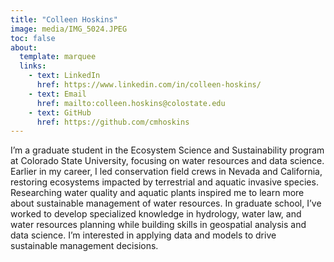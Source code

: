 ```yaml
---
title: "Colleen Hoskins"
image: media/IMG_5024.JPEG
toc: false
about: 
  template: marquee
  links:
    - text: LinkedIn
      href: https://www.linkedin.com/in/colleen-hoskins/
    - text: Email
      href: mailto:colleen.hoskins@colostate.edu
    - text: GitHub
      href: https://github.com/cmhoskins
---
```


I’m a graduate student in the Ecosystem Science and Sustainability program at Colorado State University, focusing on water resources and data science. Earlier in my career, I led conservation field crews in Nevada and California, restoring ecosystems impacted by terrestrial and aquatic invasive species. Researching water quality and aquatic plants inspired me to learn more about sustainable management of water resources. In graduate school, I’ve worked to develop specialized knowledge in hydrology, water law, and water resources planning while building skills in geospatial analysis and data science. I’m interested in applying data and models to drive sustainable management decisions.
